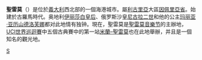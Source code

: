 {{Infobox City
|name = 聖雷莫
|native_name = Sanremo
| image_skyline       =San_Remo_Harbour_in_May_2008.JPG
|image_flag= 
|image_seal= 
|pushpin_map = Italy
|mapsize = 
|subdivision_type = [[国家|国家]]
|subdivision_name = [[義大利|義大利]]
|leader_title = 
|leader_name =
|region= 
|departement= 
|party=
|mandat=since = 
|area_total = 54
|population_as_of  = 2004
|population_total = 56,903
|population_density = 
|timezone = +1
|latd = 
|latm = 
|lats = 
|latNS = 
|longd = 
|longm = 
|longs = 
|longEW = 
|website = http://www.comunedisanremo.it/
|}}

'''聖雷莫'''（{{lang-it|Sanremo}}）是位於[[義大利|義大利]]西北部的一個海港城市。屬[[利古里亞|利古里亞]]大區[[因佩里亞省|因佩里亞省]]。始建於古羅馬時代。奥地利[[伊丽莎白皇后|伊丽莎白皇后]]、俄罗斯沙皇[[尼古拉二世_(俄罗斯)|尼古拉二世]]和他的公主[[瑪麗亞·亞歷山德洛芙娜_(俄羅斯)|玛丽亚·亚历山德洛芙娜]]都对此地情有独钟。現在，聖雷莫是[[聖雷莫音樂节|聖雷莫音樂节]]的主辦地，[[UCI世界巡迴賽|UCI世界巡迴賽]]中五個古典賽中的第一站[[米蘭–聖雷莫|米蘭–聖雷莫]]也在此地舉辦，并且是一個知名的觀光地。

{{因佩里亞省市鎮}}

{{Authority control}}
[[Category:因佩里亚省市镇|S]]